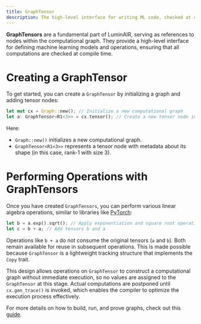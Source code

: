 ```yaml
---
title: GraphTensor
description: The high-level interface for writing ML code, checked at compile time.
---
```


**GraphTensors** are a fundamental part of LuminAIR, serving as references to nodes within the computational graph. 
They provide a high-level interface for defining machine learning models and operations, ensuring that all computations are checked at compile time.

# Creating a GraphTensor
To get started, you can create a `GraphTensor` by initializing a graph and adding tensor nodes:

```rust
let mut cx = Graph::new(); // Initialize a new computational graph
let a: GraphTensor<R1<3>> = cx.tensor(); // Create a new tensor node in the graph
```

Here:
- `Graph::new()` initializes a new computational graph.
- `GraphTensor<R1<3>>` represents a tensor node with metadata about its shape (in this case, rank-1 with size 3).


# Performing Operations with GraphTensors
Once you have created `GraphTensors`, you can perform various linear algebra operations, similar to libraries like [PyTorch](https://pytorch.org/):

```rust
let b = a.exp().sqrt(); // Apply exponentiation and square root operations
let c = b + a; // Add tensors b and a
```

Operations like `b + a` do not consume the original tensors (`a` and `b`). 
Both remain available for reuse in subsequent operations. This is made possible because `GraphTensor` is a lightweight tracking structure that implements the `Copy` trait.

This design allows operations on `GraphTensor` to construct a computational graph without immediate execution, so no values are assigned to the `GraphTensor` at this stage.
Actual computations are postponed until `cx.gen_trace()` is invoked, which enables the compiler to optimize the execution process effectively.


For more details on how to build, run, and prove graphs, check out this [guide](/quick-start).